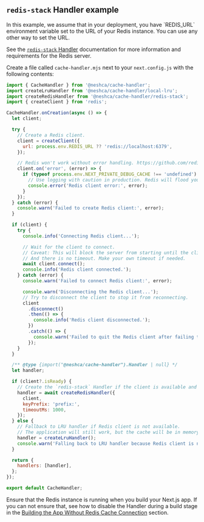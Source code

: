 
## `redis-stack` Handler example

<Callout type="info">
  In this example, we assume that in your deployment, you have `REDIS_URL` environment variable set to the URL of your
  Redis instance. You can use any other way to set the URL.
</Callout>

See the [`redis-stack` Handler](/handlers/redis-stack) documentation for more information and requirements for the Redis server.

Create a file called `cache-handler.mjs` next to your `next.config.js` with the following contents:

```js filename="cache-handler.mjs" copy
import { CacheHandler } from '@neshca/cache-handler';
import createLruHandler from '@neshca/cache-handler/local-lru';
import createRedisHandler from '@neshca/cache-handler/redis-stack';
import { createClient } from 'redis';

CacheHandler.onCreation(async () => {
  let client;

  try {
    // Create a Redis client.
    client = createClient({
      url: process.env.REDIS_URL ?? 'redis://localhost:6379',
    });

    // Redis won't work without error handling. https://github.com/redis/node-redis?tab=readme-ov-file#events
    client.on('error', (error) => {
      if (typeof process.env.NEXT_PRIVATE_DEBUG_CACHE !== 'undefined') {
        // Use logging with caution in production. Redis will flood your logs. Hide it behind a flag.
        console.error('Redis client error:', error);
      }
    });
  } catch (error) {
    console.warn('Failed to create Redis client:', error);
  }

  if (client) {
    try {
      console.info('Connecting Redis client...');

      // Wait for the client to connect.
      // Caveat: This will block the server from starting until the client is connected.
      // And there is no timeout. Make your own timeout if needed.
      await client.connect();
      console.info('Redis client connected.');
    } catch (error) {
      console.warn('Failed to connect Redis client:', error);

      console.warn('Disconnecting the Redis client...');
      // Try to disconnect the client to stop it from reconnecting.
      client
        .disconnect()
        .then(() => {
          console.info('Redis client disconnected.');
        })
        .catch(() => {
          console.warn('Failed to quit the Redis client after failing to connect.');
        });
    }
  }

  /** @type {import("@neshca/cache-handler").Handler | null} */
  let handler;

  if (client?.isReady) {
    // Create the `redis-stack` Handler if the client is available and connected.
    handler = await createRedisHandler({
      client,
      keyPrefix: 'prefix:',
      timeoutMs: 1000,
    });
  } else {
    // Fallback to LRU handler if Redis client is not available.
    // The application will still work, but the cache will be in memory only and not shared.
    handler = createLruHandler();
    console.warn('Falling back to LRU handler because Redis client is not available.');
  }

  return {
    handlers: [handler],
  };
});

export default CacheHandler;
```

Ensure that the Redis instance is running when you build your Next.js app. If you can not ensure that, see how to disable the Handler during a build stage in the [Building the App Without Redis Cache Connection](/usage/opt-out-cache-on-build) section.
